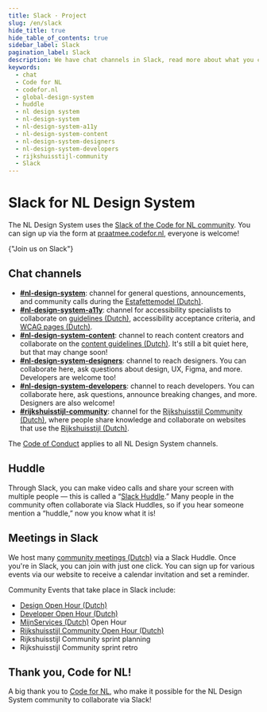 ```yaml
---
title: Slack · Project
slug: /en/slack
hide_title: true
hide_table_of_contents: true
sidebar_label: Slack
pagination_label: Slack
description: We have chat channels in Slack, read more about what you can do with them.
keywords:
  - chat
  - Code for NL
  - codefor.nl
  - global-design-system
  - huddle
  - nl design system
  - nl-design-system
  - nl-design-system-a11y
  - nl-design-system-content
  - nl-design-system-designers
  - nl-design-system-developers
  - rijkshuisstijl-community
  - Slack
---
```



# Slack for NL Design System

The NL Design System uses the [Slack of the Code for NL community](https://codefornl.slack.com/). You can sign up via the form at [praatmee.codefor.nl](https://praatmee.codefor.nl), everyone is welcome!

<ActionGroup>
  <ButtonLink href="https://praatmee.codefor.nl/" appearance="primary-action">
    {"Join us on Slack"}
    <IconChevronRight />
  </ButtonLink>
</ActionGroup>

## Chat channels

- **[#nl-design-system](https://codefornl.slack.com/archives/C7KDQRXMZ)**: channel for general questions, announcements, and community calls during the [Estafettemodel (Dutch)](/handboek/estafettemodel/).
- **[#nl-design-system-a11y](https://codefornl.slack.com/archives/C07059B0VK7)**: channel for accessibility specialists to collaborate on [guidelines (Dutch)](/richtlijnen/), accessibility acceptance criteria, and [WCAG pages (Dutch)](/wcag/).
- **[#nl-design-system-content](https://codefornl.slack.com/archives/C01E0C94QG4)**: channel to reach content creators and collaborate on the [content guidelines (Dutch)](/richtlijnen/content/). It's still a bit quiet here, but that may change soon!
- **[#nl-design-system-designers](https://codefornl.slack.com/archives/C01D78C2E4E)**: channel to reach designers. You can collaborate here, ask questions about design, UX, Figma, and more. Developers are welcome too!
- **[#nl-design-system-developers](https://codefornl.slack.com/archives/C01DAT4TRPF)**: channel to reach developers. You can collaborate here, ask questions, announce breaking changes, and more. Designers are also welcome!
- **[#rijkshuisstijl-community](https://codefornl.slack.com/archives/C05AQK9R41G)**: channel for the [Rijkshuisstijl Community (Dutch)](/community/community-sprints/rijkshuisstijl-community/), where people share knowledge and collaborate on websites that use the [Rijkshuisstijl (Dutch)](http://rijkshuisstijl.nl).

The [Code of Conduct](/coc-en/) applies to all NL Design System channels.

## Huddle

Through Slack, you can make video calls and share your screen with multiple people — this is called a “[Slack Huddle](https://slack.com/intl/en-gb/help/articles/4402059015315-Use-huddles-in-Slack).”
Many people in the community often collaborate via Slack Huddles, so if you hear someone mention a “huddle,” now you know what it is!

## Meetings in Slack

We host many [community meetings (Dutch)](https://nldesignsystem.nl/community/events/overzicht/) via a Slack Huddle. Once you're in Slack, you can join with just one click. You can sign up for various events via our website to receive a calendar invitation and set a reminder.

Community Events that take place in Slack include:

- [Design Open Hour (Dutch)](/events/design-open-hour/)
- [Developer Open Hour (Dutch)](/events/developer-open-hour/)
- [MijnServices (Dutch)](/community/community-sprints/mijn-services-community/) Open Hour
- [Rijkshuisstijl Community Open Hour (Dutch)](/events/rijkshuisstijl-community-open-hour/)
- Rijkshuisstijl Community sprint planning
- Rijkshuisstijl Community sprint retro

## Thank you, Code for NL!

A big thank you to [Code for NL](http://codefor.nl), who make it possible for the NL Design System community to collaborate via Slack!
